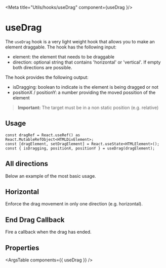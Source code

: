 
<Meta title="Utils/hooks/useDrag" component={useDrag	}/>

# useDrag

The `useDrag` hook is a very light weight hook that allows you to make an element draggable.
The hook has the following input:
 - element: the element that needs to be draggable
 - direction: optional string that contains 'horizontal' or 'vertical'. If empty both directions are possible.

The hook provides the following output:
 - isDragging: boolean to indicate is the element is being dragged or not
 - positionX / positionY: a number providing the moved possition of the element

> **Important:** The target must be in a non static position (e.g. relative)

## Usage

```tsx
const dragRef = React.useRef() as React.MutableRefObject<HTMLDivElement>;
const [dragElement, setDragElement] = React.useState<HTMLElement>();
const { isDragging, positionX, positionY } = useDrag(dragElement);
```

## All directions
Below an example of the most basic usage.
<Canvas withToolbar={true}>
	<Story story={stories.Basic} name="Basic usage" />
</Canvas>

## Horizontal
Enforce the drag movement in only one direction (e.g. horizontal).
<Canvas withToolbar={true}>
	<Story story={stories.Horizontal} name="Horizontal only" />
</Canvas>

## End Drag Callback
Fire a callback when the drag has ended.
<Canvas withToolbar={true}>
	<Story story={stories.EndCallback} name="OnDragEnd Event" />
</Canvas>

## Properties
<ArgsTable components={{ useDrag }} />

